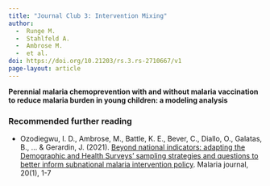 ```yaml
---
title: "Journal Club 3: Intervention Mixing"
author: 
  -  Runge M.
  -  Stahlfeld A.
  -  Ambrose M.
  -  et al.
doi: https://doi.org/10.21203/rs.3.rs-2710667/v1
page-layout: article
---
```


**Perennial malaria chemoprevention with and without malaria vaccination to reduce malaria burden in young children: a modeling analysis**

### Recommended further reading

-   Ozodiegwu, I. D., Ambrose, M., Battle, K. E., Bever, C., Diallo, O., Galatas, B., ... & Gerardin, J. (2021). [Beyond national indicators: adapting the Demographic and Health Surveys' sampling strategies and questions to better inform subnational malaria intervention policy](https://link.springer.com/article/10.1186/s12936-021-03646-w). Malaria journal, 20(1), 1-7
